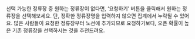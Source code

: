 선택 가능한 정류장 중 원하는 정류장이 없다면, ‘요청하기’ 버튼을 클릭해서 원하는 정류장을 선택해보세요. 단, 정확한 정류장명을 입력하지 않으면 집계에서 누락될 수 있어요.
많은 사람들이 요청한 정류장부터 노선에 추가되므로 요청하기보다, 오픈 확률이 높은 기존 정류장을 선택하시는 것을 추천드려요.